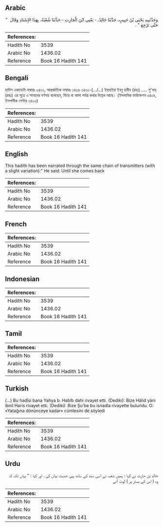 ## Arabic


<div dir="rtl" lang="ar" style={{fontSize:'larger',backgroundColor:'#f8f9fa',padding:20}}>
وَحَدَّثَنِيهِ يَحْيَى بْنُ حَبِيبٍ، حَدَّثَنَا خَالِدٌ، - يَعْنِي ابْنَ الْحَارِثِ - حَدَّثَنَا شُعْبَةُ، بِهَذَا الإِسْنَادِ وَقَالَ ‏ "‏ حَتَّى تَرْجِعَ ‏"‏ ‏.‏
</div>
<div style={{backgroundColor:'#f8f9fa',padding:20, marginBottom: 10}}><table> <thead> <tr> <th>References:</th> <th></th> </tr> </thead> <tbody><tr><td>Hadith No</td><td>3539</td></tr><tr><td>Arabic No</td><td>1436.02</td></tr><tr><td>Reference</td><td>Book 16 Hadith 141</td></tr></tbody></table></div>

## Bengali


<div dir="ltr" lang="bn" style={{fontSize:'larger',backgroundColor:'#f8f9fa',padding:20}}>
হাদিস একাডেমি নাম্বারঃ ৩৪৩১, আন্তর্জাতিক নাম্বারঃ ১৪৩৬ ৩৪৩১-(.../...) ইয়াহইয়া ইবনু হাবীব (রহঃ) ..... শু'বাহ (রহঃ) এর সূত্রে এ সানাদের বর্ণনায় বলেছেন, ফিরে না আসা পর্যন্ত কথার উল্লেখ আছে। (ইসলামিক ফাউন্ডেশন ৩৪০৪, ইসলামীক সেন্টার ৩৪০৩)
</div>
<div style={{backgroundColor:'#f8f9fa',padding:20, marginBottom: 10}}><table> <thead> <tr> <th>References:</th> <th></th> </tr> </thead> <tbody><tr><td>Hadith No</td><td>3539</td></tr><tr><td>Arabic No</td><td>1436.02</td></tr><tr><td>Reference</td><td>Book 16 Hadith 141</td></tr></tbody></table></div>

## English


<div dir="ltr" lang="en" style={{fontSize:'larger',backgroundColor:'#f8f9fa',padding:20}}>
This hadith has been narrated through the same chain of transmitters (with a slight variation):" He said: Until she comes back
</div>
<div style={{backgroundColor:'#f8f9fa',padding:20, marginBottom: 10}}><table> <thead> <tr> <th>References:</th> <th></th> </tr> </thead> <tbody><tr><td>Hadith No</td><td>3539</td></tr><tr><td>Arabic No</td><td>1436.02</td></tr><tr><td>Reference</td><td>Book 16 Hadith 141</td></tr></tbody></table></div>

## French


<div dir="ltr" lang="fr" style={{fontSize:'larger',backgroundColor:'#f8f9fa',padding:20}}>

</div>
<div style={{backgroundColor:'#f8f9fa',padding:20, marginBottom: 10}}><table> <thead> <tr> <th>References:</th> <th></th> </tr> </thead> <tbody><tr><td>Hadith No</td><td>3539</td></tr><tr><td>Arabic No</td><td>1436.02</td></tr><tr><td>Reference</td><td>Book 16 Hadith 141</td></tr></tbody></table></div>

## Indonesian


<div dir="ltr" lang="id" style={{fontSize:'larger',backgroundColor:'#f8f9fa',padding:20}}>

</div>
<div style={{backgroundColor:'#f8f9fa',padding:20, marginBottom: 10}}><table> <thead> <tr> <th>References:</th> <th></th> </tr> </thead> <tbody><tr><td>Hadith No</td><td>3539</td></tr><tr><td>Arabic No</td><td>1436.02</td></tr><tr><td>Reference</td><td>Book 16 Hadith 141</td></tr></tbody></table></div>

## Tamil


<div dir="ltr" lang="ta" style={{fontSize:'larger',backgroundColor:'#f8f9fa',padding:20}}>

</div>
<div style={{backgroundColor:'#f8f9fa',padding:20, marginBottom: 10}}><table> <thead> <tr> <th>References:</th> <th></th> </tr> </thead> <tbody><tr><td>Hadith No</td><td>3539</td></tr><tr><td>Arabic No</td><td>1436.02</td></tr><tr><td>Reference</td><td>Book 16 Hadith 141</td></tr></tbody></table></div>

## Turkish


<div dir="ltr" lang="tr" style={{fontSize:'larger',backgroundColor:'#f8f9fa',padding:20}}>
(…) Bu hadîsi bana Yahya b. Habîb dahi rivayet etti. (Dediki): Bize Hâlid yâni ibnil Haris rivayet etti. (Dediki): Bize Şu'be bu isnadla rivayette bulundu. O: «Yatağına dönünceye kadar» cümlesini de söyledi
</div>
<div style={{backgroundColor:'#f8f9fa',padding:20, marginBottom: 10}}><table> <thead> <tr> <th>References:</th> <th></th> </tr> </thead> <tbody><tr><td>Hadith No</td><td>3539</td></tr><tr><td>Arabic No</td><td>1436.02</td></tr><tr><td>Reference</td><td>Book 16 Hadith 141</td></tr></tbody></table></div>

## Urdu


<div dir="rtl" lang="ur" style={{fontSize:'larger',backgroundColor:'#f8f9fa',padding:20}}>
خالد بن حارث نے کہا : ہمیں شعبہ نے اسی سند کے ساتھ یہی حدیث بیان کی ، اور کہا : " یہاں تک کہ وہ ( اس کے بستر پر ) لوٹ آئے
</div>
<div style={{backgroundColor:'#f8f9fa',padding:20, marginBottom: 10}}><table> <thead> <tr> <th>References:</th> <th></th> </tr> </thead> <tbody><tr><td>Hadith No</td><td>3539</td></tr><tr><td>Arabic No</td><td>1436.02</td></tr><tr><td>Reference</td><td>Book 16 Hadith 141</td></tr></tbody></table></div>